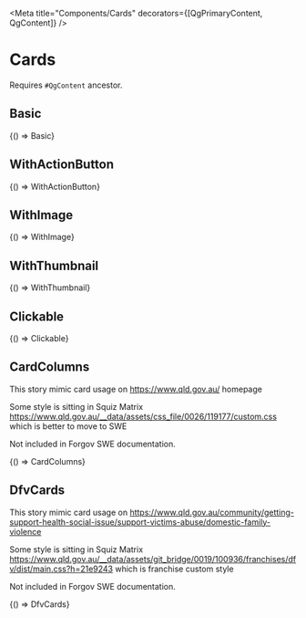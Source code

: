 


<Meta title="Components/Cards" decorators={[QgPrimaryContent, QgContent]} />

# Cards
Requires `#QgContent` ancestor.

## Basic

<Canvas withSource="open">
  <Story name="Basic" parameters={getDecoratedParameters(Basic)}>
    {() => Basic}
  </Story>
</Canvas>

## WithActionButton

<Canvas withSource="open">
  <Story name="WithActionButton" parameters={getDecoratedParameters(WithActionButton)}>
    {() => WithActionButton}
  </Story>
</Canvas>

## WithImage

<Canvas withSource="open">
  <Story name="WithImage" parameters={getDecoratedParameters(WithImage)}>
    {() => WithImage}
  </Story>
</Canvas>

## WithThumbnail

<Canvas withSource="open">
  <Story name="WithThumbnail" parameters={getDecoratedParameters(WithThumbnail)}>
    {() => WithThumbnail}
  </Story>
</Canvas>

## Clickable

<Canvas withSource="open">
  <Story name="Clickable" parameters={getDecoratedParameters(Clickable)}>
    {() => Clickable}
  </Story>
</Canvas>

## CardColumns

This story mimic card usage on https://www.qld.gov.au/ homepage

Some style is sitting in Squiz Matrix https://www.qld.gov.au/__data/assets/css_file/0026/119177/custom.css which is better to move to SWE
  
Not included in Forgov SWE documentation.

<Canvas withSource="open">
  <Story name="CardColumns" parameters={getDecoratedParameters(CardColumns)}>
    {() => CardColumns}
  </Story>
</Canvas>

## DfvCards

This story mimic card usage on https://www.qld.gov.au/community/getting-support-health-social-issue/support-victims-abuse/domestic-family-violence

Some style is sitting in Squiz Matrix https://www.qld.gov.au/__data/assets/git_bridge/0019/100936/franchises/dfv/dist/main.css?h=21e9243 which is franchise custom style
  
Not included in Forgov SWE documentation.

<Canvas withSource="open">
  <Story name="DfvCards" parameters={getDecoratedParameters(DfvCards)}>
    {() => DfvCards}
  </Story>
</Canvas>
